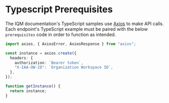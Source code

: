 # Typescript Prerequisites

The IQM documentation's TypeScript samples use [Axios](https://axios-http.com/docs/intro) to make API calls. Each endpoint's TypeScript example must be paired with the below `prerequisites` code in order to function as intended. 

```ts title="prerequisites.ts"
import axios, { AxiosError, AxiosResponse } from "axios";

const instance = axios.create({
  headers: {
    authorization: `Bearer token`,
    "X-IAA-OW-ID": `Organization Workspace ID`,
  },
});

function getInstance() {
  return instance;
}
```